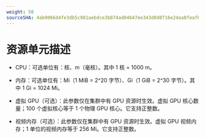 ```yaml
---
weight: 50
sourceSHA: 4ab0066d4fe3db5c981aebdce3b874ad04647ee343d0d0716e24aa8feaf6b2d7
---
```


# 资源单元描述

- CPU：可选单位有：核、m（毫核）。其中 1 核 = 1000 m。

- 内存：可选单位有：Mi（1 MiB = 2^20 字节）、Gi（1 GiB = 2^30 字节）。其中 1 Gi = 1024 Mi。

- 虚拟 GPU（可选）：此参数仅在集群中有 GPU 资源时生效。虚拟 GPU 核心数量；100 个虚拟核心等于 1 个物理 GPU 核心。它支持正整数。

- 视频内存（可选）：此参数仅在集群中有 GPU 资源时生效。虚拟 GPU 视频内存；1 单位的视频内存等于 256 Mi。它支持正整数。

